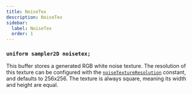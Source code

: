 ```yaml
---
title: NoiseTex
description: NoiseTex
sidebar:
  label: NoiseTex
  order: 1
---
```


### `uniform sampler2D noisetex;`

This buffer stores a generated RGB white noise texture. The resolution of this texture can be configured with the [`noiseTextureResolution`](/reference/constants/noisetextureresolution) constant, and defaults to 256x256. The texture is always square, meaning its width and height are equal.